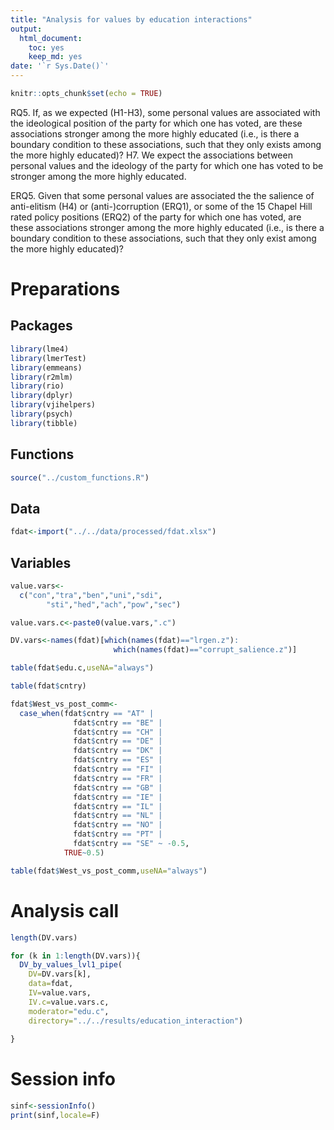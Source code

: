 ```yaml
---
title: "Analysis for values by education interactions"
output: 
  html_document: 
    toc: yes
    keep_md: yes
date: '`r Sys.Date()`'
---
```


```r
knitr::opts_chunk$set(echo = TRUE)
```

RQ5. If, as we expected (H1-H3), some personal values are associated with the ideological position of the party for which one has voted, are these associations stronger among the more highly educated (i.e., is there a boundary condition to these associations, such that they only exists among the more highly educated)?
H7. We expect the associations between personal values and the ideology of the party for which one has voted to be stronger among the more highly educated.

ERQ5. Given that some personal values are associated the the salience of anti-elitism (H4) or (anti-)corruption (ERQ1), or some of the 15 Chapel Hill rated  policy positions (ERQ2) of the party for which one has voted, are these associations stronger among the more highly educated (i.e., is there a boundary condition to these associations, such that they only exist among the more highly educated)?

# Preparations

## Packages

```r

library(lme4)
library(lmerTest)
library(emmeans)
library(r2mlm)
library(rio)
library(dplyr)
library(vjihelpers)
library(psych)
library(tibble)
```

## Functions

```r

source("../custom_functions.R")
```

## Data

```r
fdat<-import("../../data/processed/fdat.xlsx")
```

## Variables

```r

value.vars<-
  c("con","tra","ben","uni","sdi",
        "sti","hed","ach","pow","sec")

value.vars.c<-paste0(value.vars,".c")

DV.vars<-names(fdat)[which(names(fdat)=="lrgen.z"):
                       which(names(fdat)=="corrupt_salience.z")]

table(fdat$edu.c,useNA="always")

table(fdat$cntry)

fdat$West_vs_post_comm<-
  case_when(fdat$cntry == "AT" |
              fdat$cntry == "BE" |
              fdat$cntry == "CH" |
              fdat$cntry == "DE" |
              fdat$cntry == "DK" |
              fdat$cntry == "ES" |
              fdat$cntry == "FI" |
              fdat$cntry == "FR" |
              fdat$cntry == "GB" |
              fdat$cntry == "IE" |
              fdat$cntry == "IL" |
              fdat$cntry == "NL" |
              fdat$cntry == "NO" |
              fdat$cntry == "PT" |
              fdat$cntry == "SE" ~ -0.5,
            TRUE~0.5)

table(fdat$West_vs_post_comm,useNA="always")

```


# Analysis call

```r
length(DV.vars)

for (k in 1:length(DV.vars)){
  DV_by_values_lvl1_pipe(
    DV=DV.vars[k],
    data=fdat,
    IV=value.vars,
    IV.c=value.vars.c,
    moderator="edu.c",
    directory="../../results/education_interaction")
  
}


```

# Session info

```r
sinf<-sessionInfo()
print(sinf,locale=F)
```